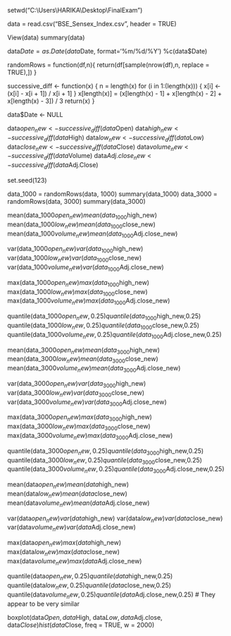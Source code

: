 setwd("C:\\Users\\HARIKA\\Desktop\\FinalExam")

data = read.csv("BSE_Sensex_Index.csv", header = TRUE)

View(data)
summary(data)

data$Date = as.Date(data$Date, format='%m/%d/%Y')
%c(data$Date)

randomRows = function(df,n){
  return(df[sample(nrow(df),n, replace = TRUE),])
}

successive_diff <- function(x) {
  n = length(x)
  for (i in 1:(length(x))) {
    x[i] <- (x[i] - x[i + 1]) / x[i + 1]
  }
  x[length(x)] = (x[length(x) - 1] + x[length(x) - 2] + x[length(x) - 3]) / 3
  return(x)
}

data$Date <- NULL

data$open_new <- successive_diff(data$Open)
data$high_new <- successive_diff(data$High)
data$low_new <- successive_diff(data$Low)
data$close_new <- successive_diff(data$Close)
data$volume_new <- successive_diff(data$Volume)
data$Adj.close_new <- successive_diff(data$Adj.Close)

set.seed(123)

data_1000 = randomRows(data, 1000)
summary(data_1000)
data_3000 = randomRows(data, 3000)
summary(data_3000)

mean(data_1000$open_new)
mean(data_1000$high_new)
mean(data_1000$low_new)
mean(data_1000$close_new)
mean(data_1000$volume_new)
mean(data_1000$Adj.close_new)

var(data_1000$open_new)
var(data_1000$high_new)
var(data_1000$low_new)
var(data_1000$close_new)
var(data_1000$volume_new)
var(data_1000$Adj.close_new)

max(data_1000$open_new)
max(data_1000$high_new)
max(data_1000$low_new)
max(data_1000$close_new)
max(data_1000$volume_new)
max(data_1000$Adj.close_new)

quantile(data_1000$open_new,0.25)
quantile(data_1000$high_new,0.25)
quantile(data_1000$low_new,0.25)
quantile(data_1000$close_new,0.25)
quantile(data_1000$volume_new,0.25)
quantile(data_1000$Adj.close_new,0.25)

mean(data_3000$open_new)
mean(data_3000$high_new)
mean(data_3000$low_new)
mean(data_3000$close_new)
mean(data_3000$volume_new)
mean(data_3000$Adj.close_new)

var(data_3000$open_new)
var(data_3000$high_new)
var(data_3000$low_new)
var(data_3000$close_new)
var(data_3000$volume_new)
var(data_3000$Adj.close_new)

max(data_3000$open_new)
max(data_3000$high_new)
max(data_3000$low_new)
max(data_3000$close_new)
max(data_3000$volume_new)
max(data_3000$Adj.close_new)

quantile(data_3000$open_new,0.25)
quantile(data_3000$high_new,0.25)
quantile(data_3000$low_new,0.25)
quantile(data_3000$close_new,0.25)
quantile(data_3000$volume_new,0.25)
quantile(data_3000$Adj.close_new,0.25)

mean(data$open_new)
mean(data$high_new)
mean(data$low_new)
mean(data$close_new)
mean(data$volume_new)
mean(data$Adj.close_new)

var(data$open_new)
var(data$high_new)
var(data$low_new)
var(data$close_new)
var(data$volume_new)
var(data$Adj.close_new)

max(data$open_new)
max(data$high_new)
max(data$low_new)
max(data$close_new)
max(data$volume_new)
max(data$Adj.close_new)

quantile(data$open_new,0.25)
quantile(data$high_new,0.25)
quantile(data$low_new,0.25)
quantile(data$close_new,0.25)
quantile(data$volume_new,0.25)
quantile(data$Adj.close_new,0.25)
# They appear to be very similar

boxplot(data$Open, data$High, data$Low, data$Adj.close, data$Close)
hist(data$Close, freq = TRUE, w = 2000)
